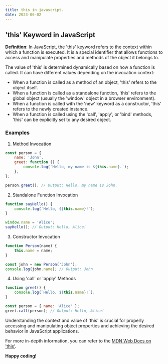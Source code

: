 ```yaml
---
title: this in javascript.
date: 2023-06-02
---
```


## 'this' Keyword in JavaScript

**Definition**: In JavaScript, the 'this' keyword refers to the context within which a function is executed. It is a special identifier that allows functions to access and manipulate properties and methods of the object it belongs to.

The value of 'this' is determined dynamically based on how a function is called. It can have different values depending on the invocation context:

-   When a function is called as a method of an object, 'this' refers to the object itself.
-   When a function is called as a standalone function, 'this' refers to the global object (usually the 'window' object in a browser environment).
-   When a function is called with the 'new' keyword as a constructor, 'this' refers to the newly created instance.
-   When a function is called using the 'call', 'apply', or 'bind' methods, 'this' can be explicitly set to any desired object.

### Examples

1. Method Invocation

```js
const person = {
	name: 'John',
	greet: function () {
		console.log(`Hello, my name is ${this.name}.`);
	},
};

person.greet(); // Output: Hello, my name is John.
```

2. Standalone Function Invocation

```javascript
function sayHello() {
	console.log(`Hello, ${this.name}!`);
}

window.name = 'Alice';
sayHello(); // Output: Hello, Alice!
```

3. Constructor Invocation

```javascript
function Person(name) {
	this.name = name;
}

const john = new Person('John');
console.log(john.name); // Output: John
```

4. Using 'call' or 'apply' Methods

```javascript
function greet() {
	console.log(`Hello, ${this.name}!`);
}

const person = { name: 'Alice' };
greet.call(person); // Output: Hello, Alice!
```

Understanding the context and value of 'this' is crucial for properly accessing and manipulating object properties and achieving the desired behavior in JavaScript applications.

For more in-depth information, you can refer to the [MDN Web Docs on 'this'](https://developer.mozilla.org/en-US/docs/Web/JavaScript/Reference/Operators/this).

**Happy coding!**
